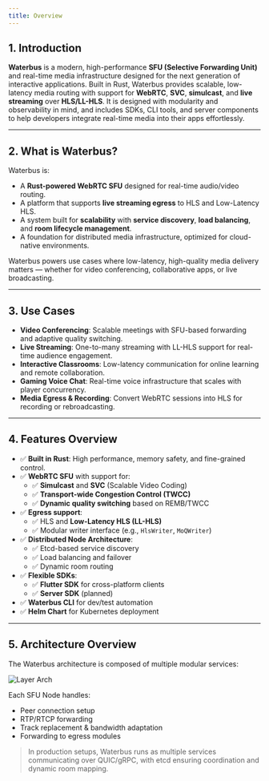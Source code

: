 ```yaml
---
title: Overview
---
```


## 1. Introduction

**Waterbus** is a modern, high-performance **SFU (Selective Forwarding Unit)** and real-time media infrastructure designed for the next generation of interactive applications. Built in Rust, Waterbus provides scalable, low-latency media routing with support for **WebRTC**, **SVC**, **simulcast**, and **live streaming** over **HLS/LL-HLS**. It is designed with modularity and observability in mind, and includes SDKs, CLI tools, and server components to help developers integrate real-time media into their apps effortlessly.

---

## 2. What is Waterbus?

Waterbus is:

- A **Rust-powered WebRTC SFU** designed for real-time audio/video routing.
- A platform that supports **live streaming egress** to HLS and Low-Latency HLS.
- A system built for **scalability** with **service discovery**, **load balancing**, and **room lifecycle management**.
- A foundation for distributed media infrastructure, optimized for cloud-native environments.

Waterbus powers use cases where low-latency, high-quality media delivery matters — whether for video conferencing, collaborative apps, or live broadcasting.

---

## 3. Use Cases

- **Video Conferencing**: Scalable meetings with SFU-based forwarding and adaptive quality switching.
- **Live Streaming**: One-to-many streaming with LL-HLS support for real-time audience engagement.
- **Interactive Classrooms**: Low-latency communication for online learning and remote collaboration.
- **Gaming Voice Chat**: Real-time voice infrastructure that scales with player concurrency.
- **Media Egress & Recording**: Convert WebRTC sessions into HLS for recording or rebroadcasting.

---

## 4. Features Overview

- ✅ **Built in Rust**: High performance, memory safety, and fine-grained control.
- ✅ **WebRTC SFU** with support for:
  - ✅ **Simulcast** and **SVC** (Scalable Video Coding)
  - ✅ **Transport-wide Congestion Control (TWCC)**
  - ✅ **Dynamic quality switching** based on REMB/TWCC
- ✅ **Egress support**:
  - ✅ HLS and **Low-Latency HLS (LL-HLS)**
  - ✅ Modular writer interface (e.g., `HlsWriter`, `MoQWriter`)
- ✅ **Distributed Node Architecture**:
  - ✅ Etcd-based service discovery
  - ✅ Load balancing and failover
  - ✅ Dynamic room routing
- ✅ **Flexible SDKs**:
  - ✅ **Flutter SDK** for cross-platform clients
  - ✅ **Server SDK** (planned)
- ✅ **Waterbus CLI** for dev/test automation
- ✅ **Helm Chart** for Kubernetes deployment

---

## 5. Architecture Overview

The Waterbus architecture is composed of multiple modular services:

![Layer Arch](https://media.waterbus.tech/dispatcher.svg)

Each SFU Node handles:

- Peer connection setup
- RTP/RTCP forwarding
- Track replacement & bandwidth adaptation
- Forwarding to egress modules

> In production setups, Waterbus runs as multiple services communicating over QUIC/gRPC, with etcd ensuring coordination and dynamic room mapping.
